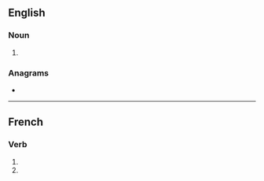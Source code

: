 ==English==

===Noun===
{{head|en|noun plural form}}

# {{plural of|acton|lang=en}}

===Anagrams===
* {{anagrams|en|Caston|Octans|cantos|cast on|octans}}

----

==French==

===Verb===
{{fr-verb-form}}

# {{inflection of|acter||1|p|pres|ind|lang=fr}}
# {{inflection of|acter||1|p|imp|lang=fr}}